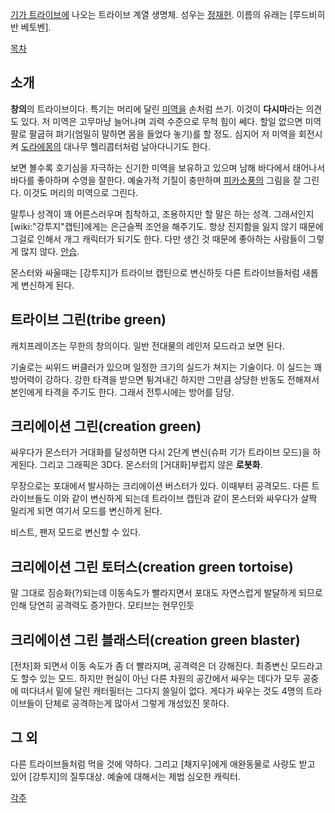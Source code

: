 [[기가 트라이브]]에 나오는 트라이브 계열 생명체. 성우는 [[정재헌]]. 이름의 유래는 [루드비히 반 베토벤].

[[목차]]

== 소개 ==
'''창의'''의 트라이브이다. 특기는 머리에 달린 [[미역]]을 손처럼 쓰기. 이것이 '''다시마'''라는 의견도 있다. 저 미역은 고무마냥 늘어나며 괴력 수준으로 무척 힘이 쎄다. 할일 없으면 미역 팔로 팔굽혀 펴기(엄밀히 말하면 몸을 들었다 놓기)를 할 정도. 심지어 저 미역을 회전시켜 [[도라에몽]]의 대나무 헬리콥터처럼 날아다니기도 한다.

보면 볼수록 호기심을 자극하는 신기한 미역을 보유하고 있으며 남해 바다에서 태어나서 바다를 좋아하며 수영을 잘한다. 예술가적 기질이 충만하며 [[피카소]]풍의 그림을 잘 그린다. 이것도 머리의 미역으로 그린다.

말투나 성격이 꽤 어른스러우며 침착하고, 조용하지만 할 말은 하는 성격. 그래서인지 [wiki:"강투지"캡틴]에게는 은근슬쩍 조언을 해주기도. 항상 진지함을 잃지 않기 때문에 그걸로 인해서 개그 캐릭터가 되기도 한다. 다만 생긴 것 때문에 좋아하는 사람들이 그렇게 많지 않다. [[안습]].

몬스터와 싸울때는 [강투지]가 트라이브 캡틴으로 변신하듯 다른 트라이브들처럼 새롭게 변신하게 된다.

== 트라이브 그린(tribe green) ==
캐치프레이즈는 무한의 창의이다. 일반 전대물의 레인저 모드라고 보면 된다.

기술로는 씨위드 버클러가 있으며 일정한 크기의 실드가 쳐지는 기술이다. 이 실드는 꽤 방어력이 강하다. 강한 타격을 받으면 튕겨내긴 하지만 그만큼 상당한 반동도 전해져서 본인에게 타격을 주기도 한다. 그래서 전투시에는 방어를 담당.

== 크리에이션 그린(creation green) ==
싸우다가 몬스터가 거대화를 달성하면 다시 2단계 변신(슈퍼 기가 트라이브 모드)을 하게된다. 그리고 그래픽은 3D다.
몬스터의 [거대화]부럽지 않은 '''로봇화'''.

무장으로는 포대에서 발사하는 크리에이션 버스터가 있다. 이때부터 공격모드. 다른 트라이브들도 이와 같이 변신하게 되는데 트라이브 캡틴과 같이 몬스터와 싸우다가 살짝 밀리게 되면 여기서 모드를 변신하게 된다.

비스트, 팬저 모드로 변신할 수 있다.

== 크리에이션 그린 토터스(creation green tortoise) ==
말 그대로 짐승화(?)되는데 이동속도가 빨라지면서 포대도 자연스럽게 발달하게 되므로 인해 당연히 공격력도 증가한다. 모티브는 현무인듯

== 크리에이션 그린 블래스터(creation green blaster) ==
[전차]화 되면서 이동 속도가 좀 더 빨라지며, 공격력은 더 강해진다. 최종변신 모드라고도 할수 있는 모드. 하지만 현실이 아닌 다른 차원의 공간에서 싸우는 데다가 모두 공중에 떠다녀서 밑에 달린 캐터필터는 그다지 쓸일이 없다. 게다가 싸우는 것도 4명의 트라이브들이 단체로 공격하는게 많아서 그렇게 개성있진 못하다.

== 그 외 ==
다른 트라이브들처럼 먹을 것에 약하다. 그리고 [채지우]에게 애완동물로 사랑도 받고 있어 [강투지]의 질투대상.
예술에 대해서는 제법 심오한 캐릭터.

[[각주]]
